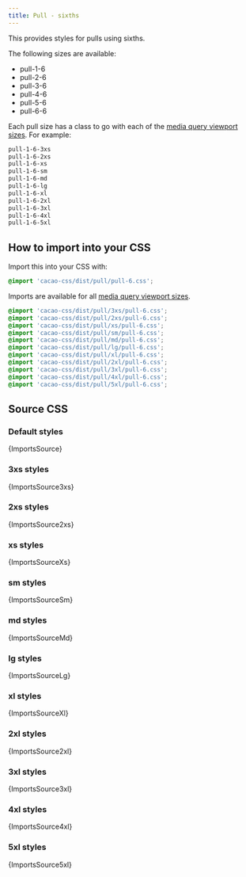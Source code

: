 ```yaml
---
title: Pull - sixths
---
```


This provides styles for pulls using sixths.

The following sizes are available:

- pull-1-6
- pull-2-6
- pull-3-6
- pull-4-6
- pull-5-6
- pull-6-6

Each pull size has a class to go with each of the [media query viewport sizes](/styles/media#viewport-media-queries). For example:

```css
pull-1-6-3xs
pull-1-6-2xs
pull-1-6-xs
pull-1-6-sm
pull-1-6-md
pull-1-6-lg
pull-1-6-xl
pull-1-6-2xl
pull-1-6-3xl
pull-1-6-4xl
pull-1-6-5xl
```

## How to import into your CSS

Import this into your CSS with:

```css
@import 'cacao-css/dist/pull/pull-6.css';
```

Imports are available for all [media query viewport sizes](/styles/media#viewport-media-queries).

```css
@import 'cacao-css/dist/pull/3xs/pull-6.css';
@import 'cacao-css/dist/pull/2xs/pull-6.css';
@import 'cacao-css/dist/pull/xs/pull-6.css';
@import 'cacao-css/dist/pull/sm/pull-6.css';
@import 'cacao-css/dist/pull/md/pull-6.css';
@import 'cacao-css/dist/pull/lg/pull-6.css';
@import 'cacao-css/dist/pull/xl/pull-6.css';
@import 'cacao-css/dist/pull/2xl/pull-6.css';
@import 'cacao-css/dist/pull/3xl/pull-6.css';
@import 'cacao-css/dist/pull/4xl/pull-6.css';
@import 'cacao-css/dist/pull/5xl/pull-6.css';
```

## Source CSS

<!-- markdownlint-disable -->

### Default styles

<CodeBlock language="css" title="pull/pull-6.css">{ImportsSource}</CodeBlock>

### 3xs styles

<CodeBlock language="css" title="pull/3xs/pull-6.css">{ImportsSource3xs}</CodeBlock>

### 2xs styles

<CodeBlock language="css" title="pull/2xs/pull-6.css">{ImportsSource2xs}</CodeBlock>

### xs styles

<CodeBlock language="css" title="pull/xs/pull-6.css">{ImportsSourceXs}</CodeBlock>

### sm styles

<CodeBlock language="css" title="pull/sm/pull-6.css">{ImportsSourceSm}</CodeBlock>

### md styles

<CodeBlock language="css" title="pull/md/pull-6.css">{ImportsSourceMd}</CodeBlock>

### lg styles

<CodeBlock language="css" title="pull/lg/pull-6.css">{ImportsSourceLg}</CodeBlock>

### xl styles

<CodeBlock language="css" title="pull/xl/pull-6.css">{ImportsSourceXl}</CodeBlock>

### 2xl styles

<CodeBlock language="css" title="pull/2xl/pull-6.css">{ImportsSource2xl}</CodeBlock>

### 3xl styles

<CodeBlock language="css" title="pull/3xl/pull-6.css">{ImportsSource3xl}</CodeBlock>

### 4xl styles

<CodeBlock language="css" title="pull/4xl/pull-6.css">{ImportsSource4xl}</CodeBlock>

### 5xl styles

<CodeBlock language="css" title="pull/5xl/pull-6.css">{ImportsSource5xl}</CodeBlock>

